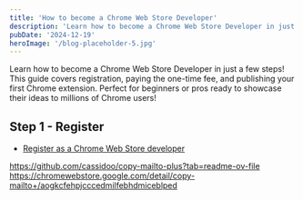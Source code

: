 ```yaml
---
title: 'How to become a Chrome Web Store Developer'
description: 'Learn how to become a Chrome Web Store Developer in just a few steps!'
pubDate: '2024-12-19'
heroImage: '/blog-placeholder-5.jpg'
---
```


Learn how to become a Chrome Web Store Developer in just a few steps! This guide covers registration, 
paying the one-time fee, and publishing your first Chrome extension. 
Perfect for beginners or pros ready to showcase their ideas to millions of Chrome users!


## Step 1 - Register

- [Register as a Chrome Web Store developer](https://chrome.google.com/webstore/devconsole/register)


https://github.com/cassidoo/copy-mailto-plus?tab=readme-ov-file
https://chromewebstore.google.com/detail/copy-mailto+/aogkcfehpjcccedmilfebhdmiceblped

